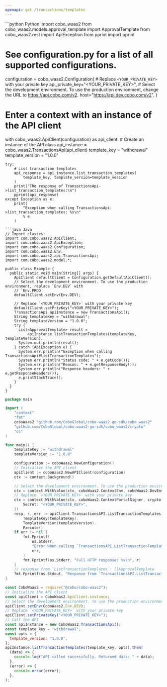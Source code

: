 ```yaml
---
openapi: get /transactions/templates
---
```


<RequestExample>
```python Python
import cobo_waas2
from cobo_waas2.models.approval_template import ApprovalTemplate
from cobo_waas2.rest import ApiException
from pprint import pprint

# See configuration.py for a list of all supported configurations.
configuration = cobo_waas2.Configuration(
    # Replace `<YOUR_PRIVATE_KEY>` with your private key
    api_private_key="<YOUR_PRIVATE_KEY>",
    # Select the development environment. To use the production environment, change the URL to https://api.cobo.com/v2.
    host="https://api.dev.cobo.com/v2",
)
# Enter a context with an instance of the API client
with cobo_waas2.ApiClient(configuration) as api_client:
    # Create an instance of the API class
    api_instance = cobo_waas2.TransactionsApi(api_client)
    template_key = "withdrawal"
    template_version = "1.0.0"

    try:
        # List transaction templates
        api_response = api_instance.list_transaction_templates(
            template_key, template_version=template_version
        )
        print("The response of TransactionsApi->list_transaction_templates:\n")
        pprint(api_response)
    except Exception as e:
        print(
            "Exception when calling TransactionsApi->list_transaction_templates: %s\n"
            % e
        )

```
```java Java
// Import classes:
import com.cobo.waas2.ApiClient;
import com.cobo.waas2.ApiException;
import com.cobo.waas2.Configuration;
import com.cobo.waas2.Env;
import com.cobo.waas2.api.TransactionsApi;
import com.cobo.waas2.model.*;

public class Example {
  public static void main(String[] args) {
    ApiClient defaultClient = Configuration.getDefaultApiClient();
    // Select the development environment. To use the production environment, replace `Env.DEV` with
    // `Env.PROD
    defaultClient.setEnv(Env.DEV);

    // Replace `<YOUR_PRIVATE_KEY>` with your private key
    defaultClient.setPrivKey("<YOUR_PRIVATE_KEY>");
    TransactionsApi apiInstance = new TransactionsApi();
    String templateKey = "withdrawal";
    String templateVersion = "1.0.0";
    try {
      List<ApprovalTemplate> result =
          apiInstance.listTransactionTemplates(templateKey, templateVersion);
      System.out.println(result);
    } catch (ApiException e) {
      System.err.println("Exception when calling TransactionsApi#listTransactionTemplates");
      System.err.println("Status code: " + e.getCode());
      System.err.println("Reason: " + e.getResponseBody());
      System.err.println("Response headers: " + e.getResponseHeaders());
      e.printStackTrace();
    }
  }
}

```
```go Go
package main

import (
	"context"
	"fmt"
	coboWaas2 "github.com/CoboGlobal/cobo-waas2-go-sdk/cobo_waas2"
	"github.com/CoboGlobal/cobo-waas2-go-sdk/cobo_waas2/crypto"
	"os"
)

func main() {
	templateKey := "withdrawal"
	templateVersion := "1.0.0"

	configuration := coboWaas2.NewConfiguration()
	// Initialize the API client
	apiClient := coboWaas2.NewAPIClient(configuration)
	ctx := context.Background()

	// Select the development environment. To use the production environment, replace coboWaas2.DevEnv with coboWaas2.ProdEnv
	ctx = context.WithValue(ctx, coboWaas2.ContextEnv, coboWaas2.DevEnv)
	// Replace `<YOUR_PRIVATE_KEY>` with your private key
	ctx = context.WithValue(ctx, coboWaas2.ContextPortalSigner, crypto.Ed25519Signer{
		Secret: "<YOUR_PRIVATE_KEY>",
	})
	resp, r, err := apiClient.TransactionsAPI.ListTransactionTemplates(ctx).
		TemplateKey(templateKey).
		TemplateVersion(templateVersion).
		Execute()
	if err != nil {
		fmt.Fprintf(
			os.Stderr,
			"Error when calling `TransactionsAPI.ListTransactionTemplates``: %v\n",
			err,
		)
		fmt.Fprintf(os.Stderr, "Full HTTP response: %v\n", r)
	}
	// response from `ListTransactionTemplates`: []ApprovalTemplate
	fmt.Fprintf(os.Stdout, "Response from `TransactionsAPI.ListTransactionTemplates`: %v\n", resp)
}

```
```javascript JavaScript
const CoboWaas2 = require("@cobo/cobo-waas2");
// Initialize the API client
const apiClient = CoboWaas2.ApiClient.instance;
// Select the development environment. To use the production environment, replace `Env.DEV` with `Env.PROD`
apiClient.setEnv(CoboWaas2.Env.DEV);
// Replace `<YOUR_PRIVATE_KEY>` with your private key
apiClient.setPrivateKey("<YOUR_PRIVATE_KEY>");
// Call the API
const apiInstance = new CoboWaas2.TransactionsApi();
const template_key = "withdrawal";
const opts = {
  template_version: "1.0.0",
};
apiInstance.listTransactionTemplates(template_key, opts).then(
  (data) => {
    console.log("API called successfully. Returned data: " + data);
  },
  (error) => {
    console.error(error);
  },
);

```
</RequestExample>

